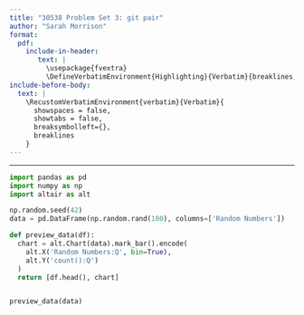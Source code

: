 ```yaml
---
title: "30538 Problem Set 3: git pair"
author: "Sarah Morrison"
format: 
  pdf:
    include-in-header: 
       text: |
         \usepackage{fvextra}
         \DefineVerbatimEnvironment{Highlighting}{Verbatim}{breaklines,commandchars=\\\{\}}
include-before-body:
  text: |
    \RecustomVerbatimEnvironment{verbatim}{Verbatim}{
      showspaces = false,
      showtabs = false,
      breaksymbolleft={},
      breaklines
    }
---
```

---

```python
import pandas as pd
import numpy as np
import altair as alt

np.random.seed(42)
data = pd.DataFrame(np.random.rand(100), columns=['Random Numbers'])

def preview_data(df):
  chart = alt.Chart(data).mark_bar().encode(
    alt.X('Random Numbers:Q', bin=True),
    alt.Y('count():Q')
  )
  return [df.head(), chart]


preview_data(data)
```